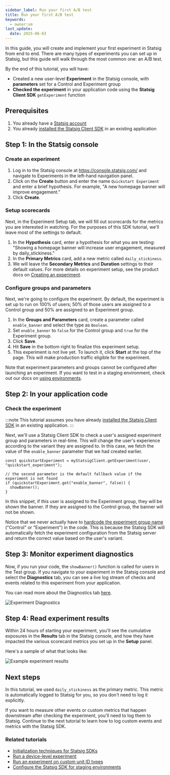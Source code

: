 ```yaml
---
sidebar_label: Run your first A/B test
title: Run your first A/B test
keywords:
  - owner:vm
last_update:
  date: 2025-06-03
---
```



In this guide, you will create and implement your first experiment in Statsig from end to end. There are many types of experiments you can set up in Statsig, but this guide will walk through the most common one: an A/B test. 

By the end of this tutorial, you will have:
* Created a new user-level **Experiment** in the Statsig console, with **parameters** set for a Control and Experiment group
* **Checked the experiment** in your application code using the **Statsig Client SDK** `getExperiment` function

## Prerequisites
1. You already have a [Statsig account](https://console.statsig.com/sign_up)
2. You already [installed the Statsig Client SDK](/sdks/quickstart) in an existing application

## Step 1: In the Statsig console
### Create an experiment
1. Log in to the Statsig console at https://console.statsig.com/ and navigate to Experiments in the left-hand navigation panel.
2. Click on the **Create** button and enter the name `Quickstart Experiment` and enter a brief hypothesis. For example, "A new homepage banner will improve engagement."
3. Click **Create**.

### Setup scorecards
Next, in the Experiment Setup tab, we will fill out scorecards for the metrics you are interested in watching. For the purposes of this SDK tutorial, we'll leave most of the settings to default. 

1. In the **Hypothesis** card, enter a hypothesis for what you are testing: "Showing a homepage banner will increase user engagement, measured by daily_stickiness."
2. In the **Primary Metrics** card, add a new metric called `daily_stickiness`. 
3. We will leave the **Secondary Metrics** and **Duration** settings to their default values. For more details on experiment setup, see the product docs on [Creating an experiment](/experiments-plus/create-new).

### Configure groups and parameters
Next, we're going to configure the experiment. By default, the experiment is set up to run on 100% of users; 50% of those users are assigned to a Control group and 50% are assigned to an Experiment group. 

1. In the **Groups and Parameters** card, create a parameter called `enable_banner` and select the type as `Boolean`.
2. Set `enable_banner` to `false` for the Control group and `true` for the Experiment group.
3. Click **Save**. 
4. Hit **Save** in the bottom right to finalize this experiment setup.
6. This experiment is not live yet. To launch it, click **Start** at the top of the page. This will make production traffic eligible for the experiment. 

Note that experiment parameters and groups cannot be configured after launching an experiment. If you want to test in a staging environment, check out our docs on [using environments](/guides/using-environments/#configuring-environments).

## Step 2: In your application code
### Check the experiment
:::note
This tutorial assumes you have already [installed the Statsig Client SDK](/sdks/quickstart) in an existing application.
:::

Next, we'll use a Statsig Client SDK to check a user's assigned experiment group and parameters in real-time. This will change the user's experience according to the variant they are assigned to. In this case, we fetch the value of the `enable_banner` parameter that we had created earlier.



```tsx
const quickstartExperiment = myStatsigClient.getExperiment(user, "quickstart_experiment");

// the second parameter is the default fallback value if the experiment is not found
if (quickstartExperiment.get("enable_banner", false)) {
  showBanner(); 
}
```
In this snippet, if this user is assigned to the Experiment group, they will be shown the banner. If they are assigned to the Control group, the banner will not be shown.

Notice that we never actually have to [hardcode the experiment group name](/experiments-plus/getting-group/) ("Control" or "Experiment") in the code. This is because the Statsig SDK will automatically fetch the experiment configuration from the Statsig server and return the correct value based on the user's variant.


## Step 3: Monitor experiment diagnostics
Now, if you run your code, the `showBanner()` function is called for users in the Test group. If you navigate to your experiment in the Statsig console and select the **Diagnostics** tab, you can see a live log stream of checks and events related to this experiment from your application.

You can read more about the Diagnostics tab [here](/experiments-plus/getting-group/#rules).

![Experiment Diagnostics](https://github.com/user-attachments/assets/b0ab8c0e-4f13-4b2b-bf58-1f8a09d8d4a7)

## Step 4: Read experiment results
Within 24 hours of starting your experiment, you'll see the cumulative exposures in the **Results** tab in the Statsig console, and how they have impacted the various scorecard metrics you set up in the **Setup** panel.

Here's a sample of what that looks like:

![Example experiment results](https://github.com/user-attachments/assets/7e203d73-dbf9-4f27-87fb-b05269dd4173)


## Next steps
In this tutorial, we used `daily_stickiness` as the primary metric. This metric is automatically logged to Statsig for you, so you don't need to log it explicitly.

If you want to measure other events or custom metrics that happen downstream after checking the experiment, you'll need to log them to Statsig. Continue to the next tutorial to learn how to log custom events and metrics with the Statsig SDK.

### Related tutorials
* [Initialization techniques for Statsig SDKs](/client/concepts/initialize)
* [Run a device-level experiment](/guides/first-device-level-experiment)
* [Run an experiment on custom unit ID types](/guides/experiment-on-custom-id-types)
* [Configure the Statsig SDK for staging environments](/guides/using-environments)